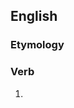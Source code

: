 ==English==

===Etymology===
{{suffix|accept|eth}}

===Verb===
{{en-verb form}}

# {{en-archaic third-person singular of|accept}}